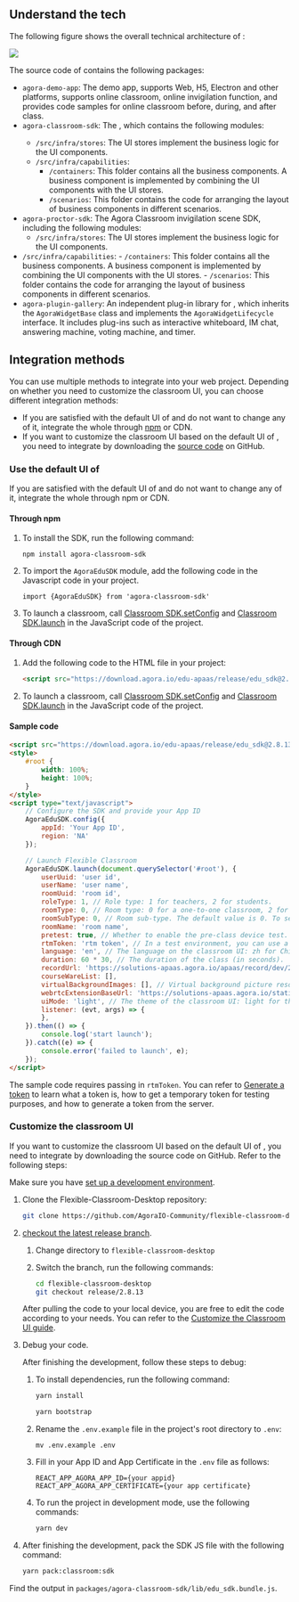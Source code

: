 <PlatformWrapper platform="web">

## Understand the tech

The following figure shows the overall technical architecture of <Vg k="FC"/>:

![](https://web-cdn.agora.io/docs-files/1653557375318)

The source code of <Vg k="FC"/> contains the following packages:

- `agora-demo-app`: The <Vg k="ACS"/> demo app, supports Web, H5, Electron and other platforms, supports online classroom, online invigilation function, and provides code samples for online classroom before, during, and after class.
- `agora-classroom-sdk`: The <Vg k="ACS"/>, which contains the following modules:
    - `/src/infra/stores`: The UI stores implement the business logic for the UI components.
    - `/src/infra/capabilities`:
        - `/containers`: This folder contains all the business components. A business component is implemented by combining the UI components with the UI stores.
        - `/scenarios`: This folder contains the code for arranging the layout of business components in different scenarios.
- `agora-proctor-sdk`: The Agora Classroom invigilation scene SDK, including the following modules:
    - `/src/infra/stores`: The UI stores implement the business logic for the UI components.
- `/src/infra/capabilities`:
        - `/containers`: This folder contains all the business components. A business component is implemented by combining the UI components with the UI stores.
        - `/scenarios`: This folder contains the code for arranging the layout of business components in different scenarios.
- `agora-plugin-gallery`: An independent plug-in library for <Vg k="ACS"/>, which inherits the `AgoraWidgetBase` class and implements the `AgoraWidgetLifecycle` interface. It includes plug-ins such as interactive whiteboard, IM chat, answering machine, voting machine, and timer.

## Integration methods

You can use multiple methods to integrate <Vg k="FC"/> into your web project. Depending on whether you need to customize the classroom UI, you can choose different integration methods:

- If you are satisfied with the default UI of <Vg k="FC"/> and do not want to change any of it, integrate the whole <Vg k="FC"/> through [npm](https://www.npmjs.com/package/agora-classroom-sdk) or CDN.
- If you want to customize the classroom UI based on the default UI of <Vg k="FC"/>, you need to integrate <Vg k="FC"/> by downloading the [source code](https://github.com/AgoraIO-Community/flexible-classroom-desktop/tree/release/2.8.13) on GitHub.

<a name="default_ui"></a>

### Use the default UI of <Vg k="FC"/>

If you are satisfied with the default UI of <Vg k="FC"/> and do not want to change any of it, integrate the whole <Vg k="FC"/> through npm or CDN.

#### Through npm

1. To install the SDK, run the following command:

    ```
    npm install agora-classroom-sdk
    ```

2. To import the `AgoraEduSDK` module, add the following code in the Javascript code in your project.

    ```
    import {AgoraEduSDK} from 'agora-classroom-sdk'
    ```

3. To launch a classroom, call [Classroom SDK.setConfig](../reference/classroom-sdk#setconfig) and [Classroom SDK.launch](../reference/classroom-sdk#launch) in the JavaScript code of the project.

#### Through CDN

1. Add the following code to the HTML file in your project:

    ```html
    <script src="https://download.agora.io/edu-apaas/release/edu_sdk@2.8.13.bundle.js"></script>
    ```

2. To launch a classroom, call [Classroom SDK.setConfig](../reference/classroom-sdk#setconfig) and [Classroom SDK.launch](../reference/classroom-sdk#launch) in the JavaScript code of the project.

#### Sample code

```html
<script src="https://download.agora.io/edu-apaas/release/edu_sdk@2.8.13.bundle.js"></script>
<style>
    #root {
        width: 100%;
        height: 100%;
    }
</style>
<script type="text/javascript">
    // Configure the SDK and provide your App ID
    AgoraEduSDK.config({
        appId: 'Your App ID',
        region: 'NA'
    });

    // Launch Flexible Classroom
    AgoraEduSDK.launch(document.querySelector('#root'), {
        userUuid: 'user id',
        userName: 'user name',
        roomUuid: 'room id',
        roleType: 1, // Role type: 1 for teachers, 2 for students. 
        roomType: 0, // Room type: 0 for a one-to-one classroom, 2 for a lecture hall (a common lecture hall or a vocational lecture hall depending on room sub-type), 4 for a small classroom. 
        roomSubType: 0, // Room sub-type. The default value is 0. To set a vocational lecture hall, set roomType as 2 and roomSubType as 1. 
        roomName: 'room name',
        pretest: true, // Whether to enable the pre-class device test. 
        rtmToken: 'rtm token', // In a test environment, you can use a temporary token; in a production or security environment, Agora strongly recommends that you use a server-generated token. 
        language: 'en', // The language on the classroom UI: zh for Chinese and en for English. 
        duration: 60 * 30, // The duration of the class (in seconds). 
        recordUrl: 'https://solutions-apaas.agora.io/apaas/record/dev/2.8.13/record_page.html',
        courseWareList: [],
        virtualBackgroundImages: [], // Virtual background picture resource list 
        webrtcExtensionBaseUrl: 'https://solutions-apaas.agora.io/static', //WebRTC Plug-in deployment address 
        uiMode: 'light', // The theme of the classroom UI: light for the light mode, dark for the dark mode. 
        listener: (evt, args) => {
        },
    }).then(() => {
        console.log('start launch');
    }).catch((e) => {
        console.error('failed to launch', e);
    }); 
</script>
```

The sample code requires passing in `rtmToken`. You can refer to [Generate a <Vg k="MESS" /> token](../reference/manage-agora-account#generate-an-rtm-token) to learn what a <Vg k="MESS" /> token is, how to get a temporary <Vg k="MESS" /> token for testing purposes, and how to generate a <Vg k="MESS" /> token from the server.

<a name="change_default_ui"></a>

### Customize the classroom UI

If you want to customize the classroom UI based on the default UI of <Vg k="FC"/>, you need to integrate <Vg k="FC"/> by downloading the source code on GitHub. Refer to the following steps:

<div class="alert info">Make sure you have <a href="../get-started">set up a development environment</a>.</div>

1. Clone the Flexible-Classroom-Desktop repository:

   ```bash
   git clone https://github.com/AgoraIO-Community/flexible-classroom-desktop.git
   ```

2. [checkout the latest release branch](https://github.com/AgoraIO-Community/flexible-classroom-desktop/tree/release/2.8.13).

    1. Change directory to `flexible-classroom-desktop`

    1. Switch the branch, run the following commands:

        ```bash
        cd flexible-classroom-desktop
        git checkout release/2.8.13
        ```

    After pulling the code to your local device, you are free to edit the code according to your needs. You can refer to the [Customize the Classroom UI guide](../develop/customize-ui).

4. Debug your code.

    After finishing the development, follow these steps to debug:

    1. To install dependencies, run the following command:

        ```bash
        yarn install
        ```

        ```bash
        yarn bootstrap
        ```

    1. Rename the `.env.example` file in the project's root directory to `.env`:

        ```
        mv .env.example .env
        ```

    1. Fill in your App ID and App Certificate in the `.env` file as follows:

        ```
        REACT_APP_AGORA_APP_ID={your appid}
        REACT_APP_AGORA_APP_CERTIFICATE={your app certificate}
        ```

    1. To run the project in development mode, use the following commands:

        ```bash
        yarn dev
        ```

5. After finishing the development, pack the SDK JS file with the following command:

    ```bash
    yarn pack:classroom:sdk
    ```

<div class="alert info">Find the output in <code>packages/agora-classroom-sdk/lib/edu_sdk.bundle.js</code>.</div>

</PlatformWrapper>